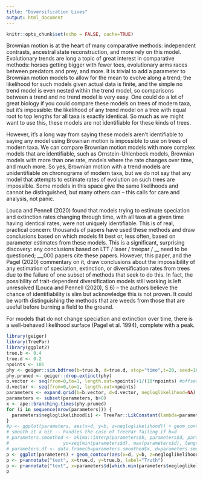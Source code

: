 ```yaml
---
title: "Diversification Lives"
output: html_document
---
```


```r
knitr::opts_chunk$set(echo = FALSE, cache=TRUE)
```

Brownian motion is at the heart of many comparative methods: independent contrasts, ancestral state reconstruction, and more rely on this model. Evolutionary trends are long a topic of great interest in comparative methods: horses getting bigger with fewer toes, evolutionary arms races between predators and prey, and more. It is trivial to add a parameter to Brownian motion models to allow for the mean to evolve along a trend; the likelihood for such models given actual data is finite, and the simple no trend model is even nested within the trend model, so comparisons between a trend and no trend model is very easy. One could do a lot of great biology if you could compare these models on trees of modern taxa, but it's impossible: the likelihood of any trend model on a tree with equal root to top lengths for all taxa is exactly identical. So much as we might want to use this, these models are not identifiable for these kinds of trees.

However, it's a long way from saying these models aren't identifiable to saying any model using Brownian motion is impossible to use on trees of modern taxa. We can compare Brownian motion models with more complex models that are identifiable, such as Ornstein-Uhlenbeck models, Brownian models with more than one rate, models where the rate changes over time, and much more. So yes, Brownian motion with a trend models are unidentifiable on chronograms of modern taxa, but we do not say that any model that attempts to estimate rates of evolution on such trees are impossible. Some models in this space give the same likelihoods and cannot be distinguished, but many others can -- this calls for care and analysis, not panic.

Louca and Pennell (2020) found that models trying to estimate speciation and extinction rates changing through time, with all taxa at a given time having identical rates, were not uniquely identifiable. This is of real, practical concern: thousands of papers have used these methods and draw conclusions based on which models fit best or, less often, based on parameter estimates from these models. This is a significant, surprising discovery: any conclusions based on LTT / laser / treepar / __ need to be questioned; __,000 papers cite these papers. However, this paper, and the Pagel (2020) commentary on it, draw conclusions about the impossibility of any estimation of speciation, extinction, or diversification rates from trees due to the failure of one subset of methods that seek to do this. In fact, the possibility of trait-dependent diversification models still working is left unresolved (Louca and Pennell (2020), S.6) -- the authors believe the chance of identifiability is slim but acknowledge this is not proven. It could be worth distinguishing the methods that are weeds from those that are useful before burning a field to the ground.

For models that do not change speciation and extinction over time, there is a well-behaved likelihood surface (Pagel et al. 1994), complete with a peak. 

```r
library(geiger)
library(TreePar)
library(ggplot2)
true.b <- 0.4
true.d <- 0.2
npoints <- 101
phy <- geiger::sim.bdtree(b=true.b, d=true.d, stop="time",t=20, seed=1859)
phy.pruned <- geiger::drop.extinct(phy)
b.vector <- seq(from=0,to=1, length.out=npoints)+1/(10*npoints) #offset just a smidge to deal with TreePar's failure to handle b==d
d.vector <- seq(from=0,to=1, length.out=npoints)
parameters <- expand.grid(b=b.vector, d=d.vector, negloglikelihood=NA)
parameters <- subset(parameters, b>0)
x <- ape::branching.times(phy.pruned)
for (i in sequence(nrow(parameters))) {
  parameters$negloglikelihood[i] <- TreePar::LikConstant(lambda=parameters$b[i], mu=parameters$d[i], sampling=1, x=x)
}
#p <- ggplot(parameters, aes(x=d, y=b, z=negloglikelihood)) + geom_contour_filled()
# smooth it a bit -- handles the case of TreePar failing if b=d
# parameters.smoothed <- akima::interp(parameters$b, parameters$d, parameters$negloglikelihood, xo=seq(min(parameters$b), max(parameters$b), length = 1000),
#                    yo=seq(min(parameters$d), max(parameters$d), length = 1000))
# parameters.df <- data.frame(b=parameters.smoothed$x, d=parameters.smoothed$y, negloglikelihood=parameters.smoothed$z)
p <- ggplot(parameters) + geom_contour(aes(x=d, y=b, z=negloglikelihood), color="darkgray", bins=100)
p <- p+annotate("text", x=true.d, y=true.b, label="Truth")
p <- p+annotate("text", x=parameters$d[which.min(parameters$negloglikelihood)], y=parameters$b[which.min(parameters$negloglikelihood)], label="MLE")
p
```



